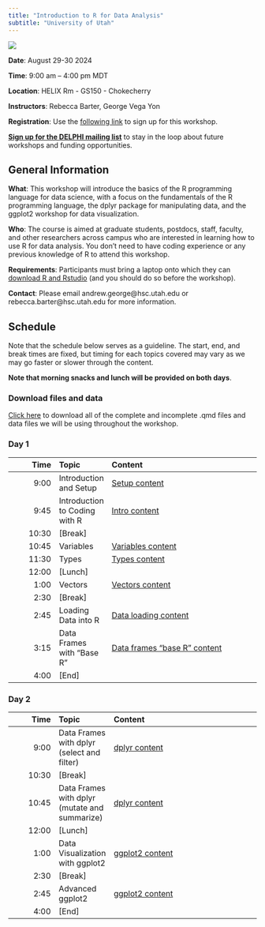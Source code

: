 ```yaml
---
title: "Introduction to R for Data Analysis"
subtitle: "University of Utah"
---
```


[![](DELPHI-long.png)](https://uofuhealth.utah.edu/delphi-data-science-initiative)


::: {.callout-note appearance="simple" icon=false}
**Date**: August 29-30 2024

**Time**: 9:00 am -- 4:00 pm MDT

**Location**: HELIX Rm - GS150 - Chokecherry

**Instructors**: Rebecca Barter, George Vega Yon
:::

**Registration**: Use the [following link](https://forms.gle/sNwVvgH7SHGUhjNN6) to sign up for this workshop.

[**Sign up for the DELPHI mailing list**](https://www.lists.utah.edu/wws/subscribe/delphi?previous_action=info) to stay in the loop about future workshops and funding opportunities.

## General Information

**What**: This workshop will introduce the basics of the R programming language for data science, with a focus on the fundamentals of the R programming language, the dplyr package for manipulating data, and the ggplot2 workshop for data visualization.

**Who**: The course is aimed at graduate students, postdocs, staff, faculty, and other researchers across campus who are interested in learning how to use R for data analysis. You don't need to have coding experience or any previous knowledge of R to attend this workshop.

**Requirements**: Participants must bring a laptop onto which they can [download R and Rstudio](https://posit.co/download/rstudio-desktop/) (and you should do so before the workshop).

**Contact**: Please email andrew.george@hsc.utah.edu or rebecca.barter@hsc.utah.edu for more information.

## Schedule

Note that the schedule below serves as a guideline. The start, end, and break times are fixed, but timing for each topics covered may vary as we may go faster or slower through the content.

**Note that morning snacks and lunch will be provided on both days**.


### Download files and data

[Click here](content.zip "download") to download all of the complete and incomplete .qmd files and data files we will be using throughout the workshop.


### Day 1


| Time  | Topic     | Content |
| ----:|:----|:---------------|
| 9:00   | Introduction and Setup |   [Setup content](content/complete/00_rstudio_quarto.html) |
| 9:45   | Introduction to Coding with R | [Intro content](content/complete/01_r_code_intro.html)|
| 10:30   | [Break] |   |   
| 10:45   | Variables |    [Variables content](content/complete/02_variables.html)|
| 11:30   | Types |  [Types content](content/complete/03_types.html)|
| 12:00  | [Lunch] | |    
| 1:00   | Vectors |  [Vectors content](content/complete/04_vectors.html)|
| 2:30   | [Break] | |    
| 2:45   | Loading Data into R |  [Data loading content](content/complete/05_data_loading.html)|
| 3:15   | Data Frames with "Base R" |  [Data frames "base R" content](content/complete/06_df_base_r.html)|
| 4:00   | [End] |  |  
 


### Day 2


| Time   | Topic           | Content
| ----:|:----|:---------------|
| 9:00    | Data Frames with dplyr (select and filter)  | [dplyr content](content/complete/07_dplyr.html) |
| 10:30   | [Break] |   | 
| 10:45   | Data Frames with dplyr (mutate and summarize) | [dplyr content](content/complete/07_dplyr.html) |
| 12:00   | [Lunch] |   |   
| 1:00   | Data Visualization with ggplot2  | [ggplot2 content](content/complete/08_ggplot2.html)|
| 2:30   | [Break] |   |   
| 2:45   | Advanced ggplot2 |   [ggplot2 content](content/complete/08_ggplot2.html)|
| 4:00  | [End] |   |   
